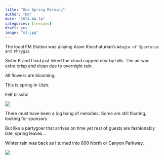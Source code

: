 ```yaml
---
title: "One Spring Morning"
author: "DK"
date: "2024-04-14"
categories: [lessons]
draft: yes
image: "m2.jpg"
---
```


The local FM Station was playing Aram Khachaturian's `Adagio of Spartacus and Phrygia`

Sister K and I had just hiked the cloud capped nearby hills.
The air was extra crisp and clean due to overnight rain.

All flowers are blooming.

This is spring in Utah.

Felt blissful

![](m1.jpg)

There must have been a big bang of melodies.
Some are still floating, looking for sponsors

But like a partygoer that arrives on time yet rest of guests are fashionably late,
spring leaves...

Winter rain was back as I turned into 800 North or Canyon Parkway.

![](m2.jpg)
